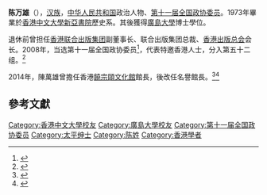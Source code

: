 '''陈万雄'''（{{bd|1949年||}}），[[汉族|汉族]]，[[中华人民共和国|中华人民共和国]]政治人物、[[第十一届全国政协委员|第十一届全国政协委员]]。1973年畢業於[[香港中文大學|香港中文大學]][[新亞書院|新亞書院]]歷史系。其後獲得[[廣島大學|廣島大學]]博士學位。

退休前曾担任[[香港|香港]][[联合出版集团|联合出版集团]]副董事长、联合出版集团总裁、[[香港出版总会|香港出版总会]]会长。2008年，当选第十一届全国政协委员<ref>{{cite news|title=第十一届全国政协委员名单|url=http://www.indaa.com.cn/zt/2009qglh/zxzs/200903/t20090303_127573.html|accessdate=2013-04-09|newspaper=新华社北京1月25日电 中国人民政治协商会议第十一届全国委员会委员名单(共2237人，2008年1月25日政协第十届全国委员会常务委员会第二十次会议通过)|date=2008年1月25日|deadurl=yes|archiveurl=https://web.archive.org/web/20130928014403/http://www.indaa.com.cn/zt/2009qglh/zxzs/200903/t20090303_127573.html|archivedate=2013年9月28日}}</ref>，代表特邀香港人士，分入第五十二组。<ref>{{cite news|title=全国政协信息-陈万雄|url=http://www.cppcc.gov.cn/CMS/wylibary/showJcwyxtInfoWylibary.action?tabJcwyxt.guid=11W0019260&wytype=wjwy|accessdate=2013-04-11|newspaper=全国政协委员会}}</ref>

2014年，陳萬雄曾擔任香港[[饒宗頤文化館|饒宗頤文化館]]館長，後改任名譽館長。<ref>{{cite web |title=饒宗頤文化館暨「香江情懷」饒宗頤香港詩書畫展及「文海微瀾」饒宗頤教授與香港文化人士展開幕典禮 |url=https://www.jtia.hk/2014年6月16日新聞稿/ |publisher=饒宗頤文化館 |date=2014-06-16|accessdate=2022-01-20}}</ref><ref>{{cite web |title=校友｜香港中文大學歷史系 |url=https://www.history.cuhk.edu.hk/tc/people/alumni/ |publisher=香港中文大學歷史系 |accessdate=2022-01-20}}</ref>

==參考文獻==
{{reflist}}
{{中国政治人物小作品}}
{{DEFAULTSORT:Chen}}
[[Category:香港中文大學校友|Category:香港中文大學校友]]
[[Category:廣島大學校友|Category:廣島大學校友]]
[[Category:第十一届全国政协委员|Category:第十一届全国政协委员]]
[[Category:太平绅士|Category:太平绅士]]
[[Category:陈姓|Category:陈姓]]
[[Category:香港學者|Category:香港學者]]